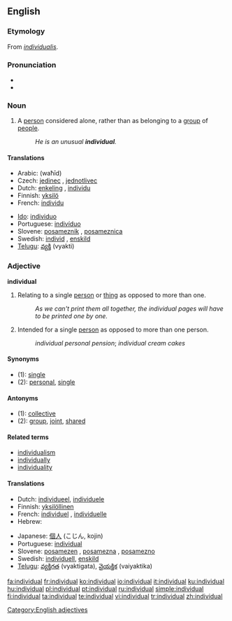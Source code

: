 {{wikipedia|Individual (disambiguation)|Individual}}
==English==

{{rank|silent|takes|honour|806|individual|girls|wall|cry}}

===Etymology===
From {{ML.}} ''[[individualis]]''.

===Pronunciation===
* {{IPA|/ˌɪndɪˈvɪʤuəl/}}
* {{audio|en-us-individual.ogg|Audio (US)}}

===Noun===
{{en-noun}}

# A [[person]] considered alone, rather than as belonging to a [[group]] of [[people]].
#: ''He is an unusual '''individual'''.''

====Translations====
{{trans-top|a person considered alone}}
* Arabic: {{ARchar|[[وحيد]]}} (waħīd) {{m}}
* Czech: [[jedinec]] {{m}}, [[jednotlivec]] {{m}}
* Dutch: [[enkeling]] {{m}}, [[individu]] {{n}}
* Finnish: [[yksilö]]
* French: [[individu]] {{m}}
{{trans-mid}}
* [[Ido]]: [[individuo]]
* Portuguese: [[indivíduo]]
* Slovene: [[posameznik]] {{m}}, [[posameznica]] {{f}}
* Swedish: [[individ]] {{c}}, [[enskild]] {{c}}
* [[Telugu]]: [[వ్యక్తి]] (vyakti)
{{trans-bottom}}

===Adjective===
'''individual'''

# Relating to a single [[person]] or [[thing]] as opposed to more than one.
#: ''As we can't print them all together, the individual pages will have to be printed one by one.''
# Intended for a single [[person]] as opposed to more than one person.
#: ''individual personal pension''; ''individual cream cakes''

====Synonyms====
* (1): [[single]]
* (2): [[personal]], [[single]]

====Antonyms====
* (1): [[collective]]
* (2): [[group]], [[joint]], [[shared]]

====Related terms====
* [[individualism]]
* [[individually]]
* [[individuality]]

====Translations====
{{top}}
* Dutch: [[individueel]], [[individuele]]
* Finnish: [[yksilöllinen]]
* French: [[individuel]] {{m}}, [[individuelle]] {{f}}
* Hebrew: {{he-translation|פרטי|p"rati}}
{{mid}}
* Japanese: [[個人]] (こじん, kojin)
* Portuguese: [[individual]]
* Slovene: [[posamezen]] {{m}}, [[posamezna]] {{f}}, [[posamezno]] {{n}}
* Swedish: [[individuell]], [[enskild]]
* [[Telugu]]: [[వ్యక్తిగత]] (vyaktigata), [[వైయక్తిక]] (vaiyaktika)
{{bottom}}

[[Category:English adjectives]]

[[fa:individual]]
[[fr:individual]]
[[ko:individual]]
[[io:individual]]
[[it:individual]]
[[ku:individual]]
[[hu:individual]]
[[pl:individual]]
[[pt:individual]]
[[ru:individual]]
[[simple:individual]]
[[fi:individual]]
[[ta:individual]]
[[te:individual]]
[[vi:individual]]
[[tr:individual]]
[[zh:individual]]
